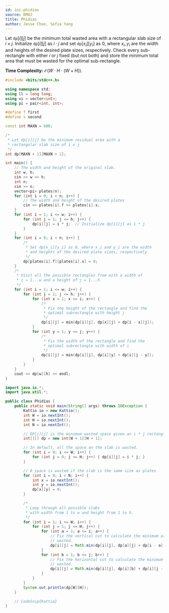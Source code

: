 ```yaml
---
id: ioi-phidias
source: DMOJ
title: Phidias
author: Jesse Choe, Sofia Yang
---
```


Let $\texttt{dp}[i][j]$ be the minimum total wasted area with a rectangular slab size of $i\times j$. Initialize $\texttt{dp}[i][j]$ as $i \cdot j$ and set $\texttt{dp}[x_i][y_i]$ as 0, where $x_i, y_i$ are the width and heights of the desired plate sizes, respectively. Check every sub-rectangle with either $i$ or $j$ fixed (but not both) and store the minimum total area that must be wasted for the optimal sub-rectangle.

**Time Complexity:** $\mathcal{O}(W\cdot H\cdot (W + H))$.

<LanguageSection>
<CPPSection>

```cpp
#include <bits/stdc++.h>

using namespace std;
using ll = long long;
using vi = vector<int>;
using pi = pair<int, int>;

#define f first
#define s second

const int MAXN = 600;

/*
 * Let dp[i][j] be the minimum residual area with a
 * rectangular slab size of i x j
 */
int dp[MAXN + 1][MAXN + 1];

int main() {
	// The width and height of the original slab.
	int w, h;
	cin >> w >> h;
	int n;
	cin >> n;
	vector<pi> plates(n);
	for (int i = 0; i < n; i++) {
		// The width and height of the desired plates
		cin >> plates[i].f >> plates[i].s;
	}
	for (int i = 1; i <= w; i++) {
		for (int j = 1; j <= h; j++) {
			dp[i][j] = i * j;  // Initialize dp[i][j] as i * j
		}
	}
	for (int i = 0; i < n; i++) {
		/*
		 * Set dp[x_i][y_i] as 0, where x_i and y_i are the width
		 * and heights of the desired plate sizes, respectively.
		 */
		dp[plates[i].f][plates[i].s] = 0;
	}
	/*
	 * Visit all the possible rectangles from with a width of
	 * i = 1...w and a height of j = 1...h
	 */
	for (int i = 1; i <= w; i++) {
		for (int j = 1; j <= h; j++) {
			for (int x = 1; x <= i; x++) {
				/*
				 * Fix the height of the rectangle and find the
				 * optimal subrectangle with height j
				 */
				dp[i][j] = min(dp[i][j], dp[x][j] + dp[i - x][j]);
			}
			for (int y = 1; y <= j; y++) {
				/*
				 * Fix the width of the rectangle and find the
				 * optimal subrectangle with width of i
				 */
				dp[i][j] = min(dp[i][j], dp[i][y] + dp[i][j - y]);
			}
		}
	}
	cout << dp[w][h] << endl;
}
```
</CPPSection>

<JavaSection>

```java
import java.io.*;
import java.util.*;

public class Phidias {
	public static void main(String[] args) throws IOException {
		Kattio io = new Kattio();
		int W = io.nextInt();
		int H = io.nextInt();
		int N = io.nextInt();

		// DP[i][j] is the minimum wasted space given an i * j rectangle.
		int[][] dp = new int[W + 1][H + 1];

		// In default, all the space on the slab is wasted.
		for (int i = 0; i <= W; i++) {
			for (int j = 0; j <= H; j++) { dp[i][j] = i * j; }
		}

		// 0 space is wasted if the slab is the same size as plates.
		for (int i = 0; i < N; i++) {
			int x = io.nextInt();
			int y = io.nextInt();
			dp[x][y] = 0;
		}

		/*
		 * Loop through all possible slabs
		 * with width from 1 to w and height from 1 to h.
		 */
		for (int i = 1; i <= W; i++) {
			for (int j = 1; j <= H; j++) {
				for (int a = 1; a <= i; a++) {
					// Fix the vertical cut to calculate the minimum area
					// wasted.
					dp[i][j] = Math.min(dp[i][j], dp[a][j] + dp[i - a][j]);
				}
				for (int b = 1; b <= j; b++) {
					// Fix the horizontal cut to calculate the minimum area
					// wasted.
					dp[i][j] = Math.min(dp[i][j], dp[i][b] + dp[i][j - b]);
				}
			}
		}
		System.out.println(dp[W][H]);
	}

	// CodeSnip{Kattio}
}
```
</JavaSection>

</LanguageSection>
